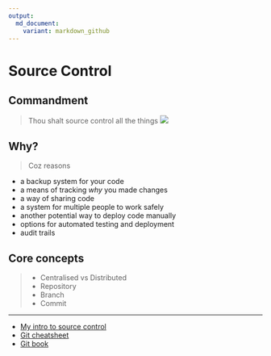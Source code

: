 ```yaml
---
output:
  md_document:
    variant: markdown_github
---
```


# Source Control

## Commandment
> Thou shalt source control all the things
![](https://raw.githubusercontent.com/stephlocke/Rtraining/master/inst/handouts/imgs/versioncontrolallthings.jpg)

## Why?
> Coz reasons

 - a backup system for your code
 - a means of tracking *why* you made changes
 - a way of sharing code
 - a system for multiple people to work safely
 - another potential way to deploy code manually
 - options for automated testing and deployment
 - audit trails

## Core concepts
>- Centralised vs Distributed
>- Repository
>- Branch
>- Commit

-----

- [My intro to source control](http://stephlocke.github.io/Rtraining/sourcecontrol.html)
- [Git cheatsheet](https://training.github.com/kit/downloads/github-git-cheat-sheet.pdf)
- [Git book](https://git-scm.com/book/en/v2)

